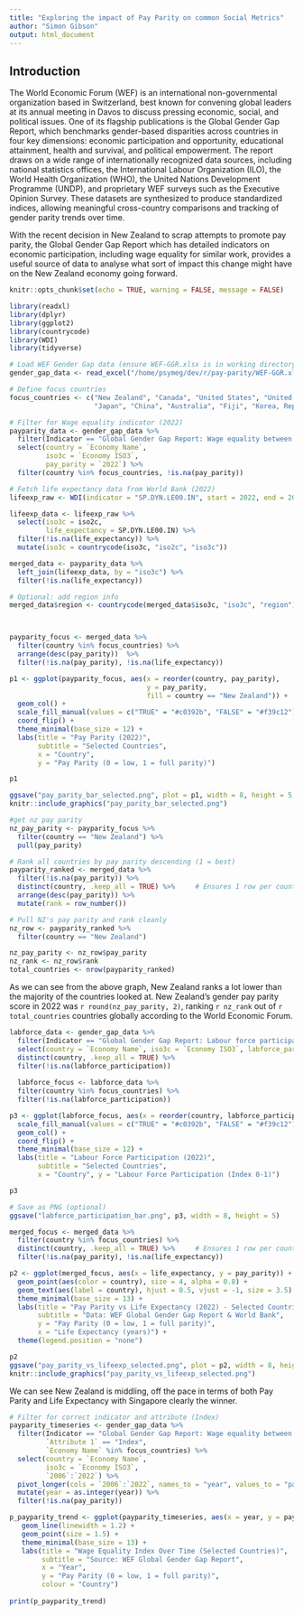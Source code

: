 ```yaml
---
title: "Exploring the impact of Pay Parity on common Social Metrics"
author: "Simon Gibson"
output: html_document
---
```

  
## Introduction

The World Economic Forum (WEF) is an international non-governmental organization based in Switzerland, best known for convening global leaders at its annual meeting in Davos to discuss pressing economic, social, and political issues. One of its flagship publications is the Global Gender Gap Report, which benchmarks gender-based disparities across countries in four key dimensions: economic participation and opportunity, educational attainment, health and survival, and political empowerment. The report draws on a wide range of internationally recognized data sources, including national statistics offices, the International Labour Organization (ILO), the World Health Organization (WHO), the United Nations Development Programme (UNDP), and proprietary WEF surveys such as the Executive Opinion Survey. These datasets are synthesized to produce standardized indices, allowing meaningful cross-country comparisons and tracking of gender parity trends over time.

With the recent decision in New Zealand to scrap attempts to promote pay parity, the  Global Gender Gap Report which has detailed indicators on economic participation, including wage equality for similar work, provides a useful source of data to analyse what sort of impact this change might have on the New Zealand economy going forward.

```r
knitr::opts_chunk$set(echo = TRUE, warning = FALSE, message = FALSE)

library(readxl)
library(dplyr)
library(ggplot2)
library(countrycode)
library(WDI)
library(tidyverse)

# Load WEF Gender Gap data (ensure WEF-GGR.xlsx is in working directory)
gender_gap_data <- read_excel("/home/psymeg/dev/r/pay-parity/WEF-GGR.xlsx", sheet = "Data")

# Define focus countries
focus_countries <- c("New Zealand", "Canada", "United States", "United Kingdom", "France",
                     "Japan", "China", "Australia", "Fiji", "Korea, Rep.", "Singapore", "Thailand", "Malaysia", "Sweden", "Norway", "Finland")

# Filter for Wage equality indicator (2022)
payparity_data <- gender_gap_data %>%
  filter(Indicator == "Global Gender Gap Report: Wage equality between women and men for similar work", gender_gap_data$`Attribute 1` == "Index") %>%
  select(country = `Economy Name`,
         iso3c = `Economy ISO3`,
         pay_parity = `2022`) %>%
  filter(country %in% focus_countries, !is.na(pay_parity))

# Fetch life expectancy data from World Bank (2022)
lifeexp_raw <- WDI(indicator = "SP.DYN.LE00.IN", start = 2022, end = 2022)

lifeexp_data <- lifeexp_raw %>%
  select(iso3c = iso2c,
         life_expectancy = SP.DYN.LE00.IN) %>%
  filter(!is.na(life_expectancy)) %>%
  mutate(iso3c = countrycode(iso3c, "iso2c", "iso3c"))

merged_data <- payparity_data %>%
  left_join(lifeexp_data, by = "iso3c") %>%
  filter(!is.na(life_expectancy))

# Optional: add region info
merged_data$region <- countrycode(merged_data$iso3c, "iso3c", "region")



payparity_focus <- merged_data %>%
  filter(country %in% focus_countries) %>%
  arrange(desc(pay_parity))  %>%
  filter(!is.na(pay_parity), !is.na(life_expectancy))

p1 <- ggplot(payparity_focus, aes(x = reorder(country, pay_parity), 
                                  y = pay_parity, 
                                  fill = country == "New Zealand")) +
  geom_col() +
  scale_fill_manual(values = c("TRUE" = "#c0392b", "FALSE" = "#f39c12"), guide = "none") +
  coord_flip() +
  theme_minimal(base_size = 12) +
  labs(title = "Pay Parity (2022)",
       subtitle = "Selected Countries",
       x = "Country",
       y = "Pay Parity (0 = low, 1 = full parity)")

p1
```
```r

ggsave("pay_parity_bar_selected.png", plot = p1, width = 8, height = 5, dpi = 300)
knitr::include_graphics("pay_parity_bar_selected.png")

#get nz pay parity
nz_pay_parity <- payparity_focus %>%
  filter(country == "New Zealand") %>%
  pull(pay_parity)

# Rank all countries by pay parity descending (1 = best)
payparity_ranked <- merged_data %>%
  filter(!is.na(pay_parity)) %>%
  distinct(country, .keep_all = TRUE) %>%     # Ensures 1 row per country
  arrange(desc(pay_parity)) %>%
  mutate(rank = row_number())

# Pull NZ's pay parity and rank cleanly
nz_row <- payparity_ranked %>%
  filter(country == "New Zealand")

nz_pay_parity <- nz_row$pay_parity
nz_rank <- nz_row$rank
total_countries <- nrow(payparity_ranked)
```

As we can see from the above graph, New Zealand ranks a lot lower than the majority of the countries looked at. New Zealand's gender pay parity score in 2022 was `r round(nz_pay_parity, 2)`, ranking `r nz_rank` out of `r total_countries` countries globally according to the World Economic Forum.

```r

labforce_data <- gender_gap_data %>%
  filter(Indicator == "Global Gender Gap Report: Labour force participation") %>%
  select(country = `Economy Name`, iso3c = `Economy ISO3`, labforce_participation = `2022`) %>%
  distinct(country, .keep_all = TRUE) %>%
  filter(!is.na(labforce_participation))
  
  labforce_focus <- labforce_data %>%
  filter(country %in% focus_countries) %>%
  filter(!is.na(labforce_participation))

p3 <- ggplot(labforce_focus, aes(x = reorder(country, labforce_participation), y = labforce_participation,  fill = country == "New Zealand")) +
  scale_fill_manual(values = c("TRUE" = "#c0392b", "FALSE" = "#f39c12"), guide = "none") +
  geom_col() +
  coord_flip() +
  theme_minimal(base_size = 12) +
  labs(title = "Labour Force Participation (2022)",
       subtitle = "Selected Countries",
       x = "Country", y = "Labour Force Participation (Index 0-1)")

p3

# Save as PNG (optional)
ggsave("labforce_participation_bar.png", p3, width = 8, height = 5)

```

```r
merged_focus <- merged_data %>%
  filter(country %in% focus_countries) %>%
  distinct(country, .keep_all = TRUE) %>%     # Ensures 1 row per country
  filter(!is.na(pay_parity), !is.na(life_expectancy))

p2 <- ggplot(merged_focus, aes(x = life_expectancy, y = pay_parity)) +
  geom_point(aes(color = country), size = 4, alpha = 0.8) +
  geom_text(aes(label = country), hjust = 0.5, vjust = -1, size = 3.5) +
  theme_minimal(base_size = 13) +
  labs(title = "Pay Parity vs Life Expectancy (2022) - Selected Countries",
       subtitle = "Data: WEF Global Gender Gap Report & World Bank",
       y = "Pay Parity (0 = low, 1 = full parity)",
       x = "Life Expectancy (years)") +
  theme(legend.position = "none")

p2
ggsave("pay_parity_vs_lifeexp_selected.png", plot = p2, width = 8, height = 5, dpi = 300)
knitr::include_graphics("pay_parity_vs_lifeexp_selected.png")

```    

We can see New Zealand is middling, off the pace in terms of both Pay Parity and Life Expectancy with Singapore clearly the winner. 

```r
# Filter for correct indicator and attribute (Index)
payparity_timeseries <- gender_gap_data %>%
  filter(Indicator == "Global Gender Gap Report: Wage equality between women and men for similar work",
         `Attribute 1` == "Index",
         `Economy Name` %in% focus_countries) %>%
  select(country = `Economy Name`,
         iso3c = `Economy ISO3`,
         `2006`:`2022`) %>%
  pivot_longer(cols = `2006`:`2022`, names_to = "year", values_to = "pay_parity") %>%
  mutate(year = as.integer(year)) %>%
  filter(!is.na(pay_parity))

p_payparity_trend <- ggplot(payparity_timeseries, aes(x = year, y = pay_parity, color = country)) +
   geom_line(linewidth = 1.2) +
   geom_point(size = 1.5) +
   theme_minimal(base_size = 13) +
   labs(title = "Wage Equality Index Over Time (Selected Countries)",
        subtitle = "Source: WEF Global Gender Gap Report",
        x = "Year",
        y = "Pay Parity (0 = low, 1 = full parity)",
        colour = "Country")
 
print(p_payparity_trend)

```


  